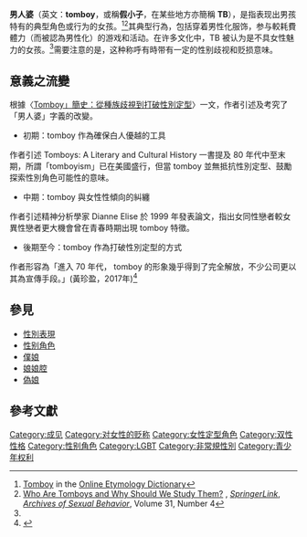 {{Expand|time=2014-10-23}}
{{about|表現出男孩特有的典型角色或行為的女孩|(G)I-DLE的歌曲|TOMBOY}}
'''男人婆'''（英文：'''tomboy'''，或稱'''假小子'''，在某些地方亦簡稱 '''TB'''），是指表现出男孩特有的典型角色或行为的女孩。<ref>[http://www.etymonline.com/index.php?search=tomboy&searchmode=none Tomboy] {{Wayback|url=http://www.etymonline.com/index.php?search=tomboy&searchmode=none |date=20071012184910 }} in the [[Online_Etymology_Dictionary|Online Etymology Dictionary]]</ref><ref name="Bailey">[http://www.springerlink.com/content/ymnp46xa0lfup1cd/ Who Are Tomboys and Why Should We Study Them?] {{Webarchive|url=https://archive.is/20130104190325/http://www.springerlink.com/content/ymnp46xa0lfup1cd/ |date=2013-01-04 }}, ''[[Springer_Publishing|SpringerLink]]'', ''[[Archives_of_Sexual_Behavior|Archives of Sexual Behavior]]'', Volume 31, Number 4</ref>其典型行為，包括穿着男性化服饰，参与較耗費體力（而被認為男性化）的游戏和活动。在许多文化中，TB 被认为是不具女性魅力的女孩。<ref name="Bailey"/>需要注意的是，这种称呼有時带有一定的性别歧视和贬损意味。

== 意義之流變 ==
根據〈[https://www.cup.com.hk/2017/01/19/brief-history-of-tomboy/ Tomboy」簡史：從種族歧視到打破性別定型]〉一文，作者引述及考究了「男人婆」字義的改變。

* 初期：tomboy 作為確保白人優越的工具

作者引述 Tomboys: A Literary and Cultural History 一書提及 80 年代中至末期，所謂「tomboyism」已在美國盛行，但當 tomboy 並無抵抗性別定型、鼓勵探索性別角色可能性的意味。

* 中期：tomboy 與女性性傾向的糾纏

作者引述精神分析學家 Dianne Elise 於 1999 年發表論文，指出女同性戀者較女異性戀者更大機會曾在青春時期出現 tomboy 特徵。

* 後期至今：tomboy 作為打破性別定型的方式

作者形容為「進入 70 年代， tomboy 的形象幾乎得到了完全解放，不少公司更以其為宣傳手段。」(黃珍盈，2017年)<ref>{{Cite web |date=2017-01-18 |title=「Tomboy」簡史：從種族歧視到打破性別定型 |url=https://www.cup.com.hk/2017/01/19/brief-history-of-tomboy/ |website=*CUP |language=en-US |access-date=2022-06-29}}</ref>

== 參見 ==
*[[性別表現|性別表現]]
*[[性别角色|性别角色]]
*[[僕娘|僕娘]]
*[[娘娘腔|娘娘腔]]
*[[偽娘|偽娘]]

== 參考文獻 ==
{{Reflist}}

{{sociology-stub}}

[[Category:成见|Category:成见]]
[[Category:对女性的贬称|Category:对女性的贬称]]
[[Category:女性定型角色|Category:女性定型角色]]
[[Category:双性性格|Category:双性性格]]
[[Category:性别角色|Category:性别角色]]
[[Category:LGBT|Category:LGBT]]
[[Category:非常規性別|Category:非常規性別]]
[[Category:青少年权利|Category:青少年权利]]